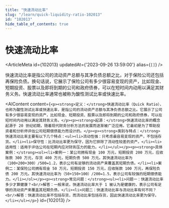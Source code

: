 ```yaml
---
title: "快速流动比率"
slug: "/learn/quick-liquidity-ratio-102013"
id: "102013"
hide_table_of_contents: true
---
```



# 快速流动比率

<ArticleMeta id={102013} updatedAt={'2023-09-26 13:59:00'} alias={`[]`} />
<div className='border-solid border-b border-t-0 my-4 border-[var(--ifm-color-gray-300)]' />

快速流动比率是指公司的流动资产总额与其净负债总额之比，对于保险公司还包括再保险负债。换句话说，它展示了保险公司有多少很容易变现的资产，比如现金、短期投资、股票以及即将到期的公司和政府债券，可以在短时间内动用以满足其财务义务。快速流动比率通常也被称为酸性测试比率或快速比率。

<AIContent content={`<p><strong>定义：</strong>快速流动比率（Quick Ratio），也称为酸性测试比率或快速比率，是指公司的流动资产总额与其净负债总额之比。它展示了公司有多少很容易变现的资产，比如现金、短期投资、股票以及即将到期的公司和政府债券，可以在短时间内动用以满足其财务义务。</p><p><strong>起源：</strong>快速流动比率的概念起源于 20 世纪初期，随着现代财务分析方法的发展而逐渐被广泛应用。它最初是为了帮助投资者和分析师评估公司短期偿债能力而设计的。</p><p><strong>类别与特点：</strong>快速流动比率主要有以下几个特点：<ul><li>流动性强：只考虑最容易变现的资产，不包括存货。</li><li>保守性：比流动比率更为保守，因为它排除了流动性较差的资产。</li><li>适用性：适用于评估公司在短期内应对财务压力的能力。</li></ul></p><p><strong>具体案例：</strong><ol><li>案例一：某公司拥有现金 100 万元，短期投资 200 万元，应收账款 300 万元，存货 400 万元，短期负债 500 万元。其快速流动比率为（100+200+300）/500=1.2，表示公司有足够的流动资产来覆盖其短期负债。</li><li>案例二：某保险公司拥有现金 50 万元，短期投资 150 万元，应收账款 100 万元，再保险负债 200 万元。其快速流动比率为（50+150+100）/200=1.5，表示公司有较强的短期偿债能力。</li></ol></p><p><strong>常见问题：</strong><ul><li>问题一：快速流动比率多少才算健康？<br/>解答：一般来说，快速流动比率大于 1 被认为是健康的，表示公司有足够的流动资产来覆盖其短期负债。</li><li>问题二：快速流动比率与流动比率有何不同？<br/>解答：快速流动比率不包括存货，而流动比率包括存货，因此快速流动比率更为保守。</li></ul></p>`} id={102013} />
